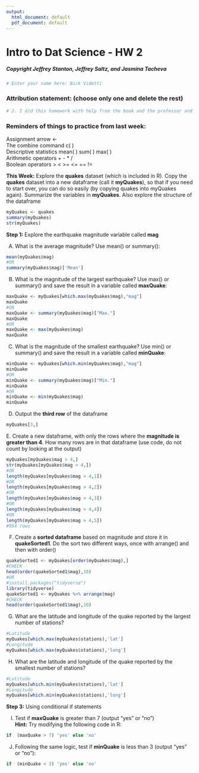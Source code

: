 ---
output:
  html_document: default
  pdf_document: default
---
# Intro to Dat Science - HW 2
##### Copyright  Jeffrey Stanton, Jeffrey Saltz, and Jasmina Tacheva


```{r}
# Enter your name here: Nick Videtti
```

### Attribution statement: (choose only one and delete the rest)


```{r}
# 2. I did this homework with help from the book and the professor and these Internet sources: Needed to Google how to do the install.packages for tidyverse
```

### Reminders of things to practice from last week: 
Assignment arrow  		<- <br>
The combine command 	c( ) <br>
Descriptive statistics 	mean( ) sum( ) max( ) <br>
Arithmetic operators		+ - * /<br>
Boolean operators		>    <    >=    <=   ==   !=  <br>

**This Week:** Explore the **quakes** dataset (which is included in R). Copy the **quakes** dataset into a new dataframe (call it **myQuakes**), so that if you need to start over, you can do so easily (by copying quakes into myQuakes again). Summarize the variables in **myQuakes**. Also explore the structure of the dataframe



```{r}
myQuakes <- quakes
summary(myQuakes)
str(myQuakes)
```

**Step 1:** Explore the earthquake magnitude variable called **mag**  <br>

A.	What is the average magnitude? Use mean() or summary():


```{r}
mean(myQuakes$mag)
#OR
summary(myQuakes$mag)['Mean']
```

B.	What is the magnitude of the largest earthquake? Use max() or summary() and save the result in a variable called **maxQuake**:


```{r}
maxQuake <- myQuakes[which.max(myQuakes$mag),"mag"]
maxQuake
#OR
maxQuake <- summary(myQuakes$mag)["Max."]
maxQuake
#OR
maxQuake <- max(myQuakes$mag)
maxQuake
```

C.	What is the magnitude of the smallest earthquake? Use min() or summary() and save the result in a variable called **minQuake**:


```{r}
minQuake <- myQuakes[which.min(myQuakes$mag),"mag"]
minQuake
#OR
minQuake <- summary(myQuakes$mag)["Min."]
minQuake
#OR
minQuake <- min(myQuakes$mag)
minQuake
```

D.	Output the **third row** of the dataframe


```{r}
myQuakes[3,]
```

E. Create a new dataframe, with only the rows where the **magnitude is greater than 4**. How many rows are in that dataframe (use code, do not count by looking at the output) 


```{r}
myQuakes[myQuakes$mag > 4,]
str(myQuakes[myQuakes$mag > 4,])
#OR
length(myQuakes[myQuakes$mag > 4,1])
#OR
length(myQuakes[myQuakes$mag > 4,2])
#OR
length(myQuakes[myQuakes$mag > 4,3])
#OR
length(myQuakes[myQuakes$mag > 4,4])
#OR
length(myQuakes[myQuakes$mag > 4,5])
#954 rows
```

F.	Create a **sorted dataframe** based on magnitude and store it in **quakeSorted1**. Do the sort two different ways, once with arrange() and then with order()


```{r}
quakeSorted1 <- myQuakes[order(myQuakes$mag),]
#CHECK
head(order(quakeSorted1$mag),10)
#OR
#install.packages("tidyverse")
library(tidyverse)
quakeSorted1 <- myQuakes %>% arrange(mag)
#CHECK
head(order(quakeSorted1$mag),10)
```

G.	What are the latitude and longitude of the quake reported by the largest number of stations?  


```{r}
#Latitude
myQuakes[which.max(myQuakes$stations),'lat']
#Longitude
myQuakes[which.max(myQuakes$stations),'long']
```

H.	What are the latitude and longitude of the quake reported by the smallest number of stations?  


```{r}
#Latitude
myQuakes[which.min(myQuakes$stations),'lat']
#Longitude
myQuakes[which.min(myQuakes$stations),'long']
```

**Step 3:** Using conditional if statements <br>

I.	 Test if **maxQuake** is greater than 7 (output “yes” or “no”) <br>
**Hint:** Try modifying the following code in R: 


```{r}
if  (maxQuake > 7) 'yes' else 'no'
```

J.	 Following the same logic, test if **minQuake** is less than 3 (output “yes” or “no”):


```{r}
if  (minQuake < 3) 'yes' else 'no'
```
